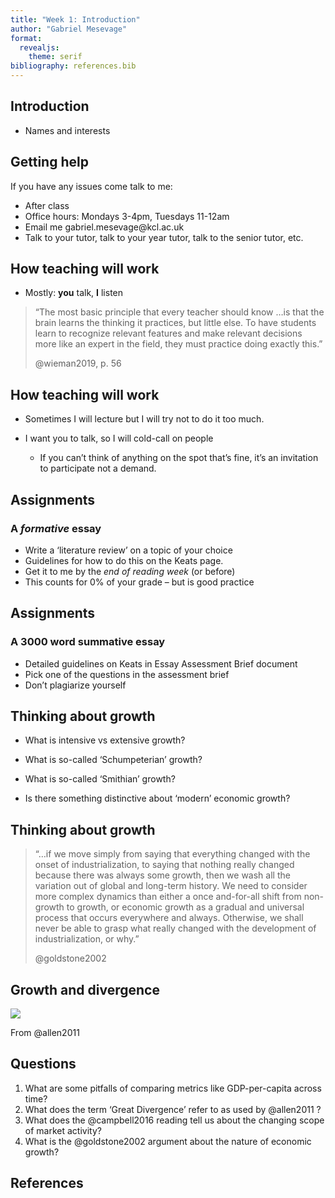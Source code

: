 ```yaml
---
title: "Week 1: Introduction"
author: "Gabriel Mesevage"
format: 
  revealjs:
    theme: serif
bibliography: references.bib
---
```


## Introduction

-   Names and interests

## Getting help

If you have any issues come talk to me:

-   After class
-   Office hours: Mondays 3-4pm, Tuesdays 11-12am
-   Email me gabriel.mesevage\@kcl.ac.uk
-   Talk to your tutor, talk to your year tutor, talk to the senior tutor, etc.

## How teaching will work

-   Mostly: **you** talk, **I** listen

> "The most basic principle that every teacher should know ...is that the brain learns the thinking it practices, but little else. To have students learn to recognize relevant features and make relevant decisions more like an expert in the field, they must practice doing exactly this."
>
> @wieman2019, p. 56

## How teaching will work

-   Sometimes I will lecture but I will try not to do it too much.

-   I want you to talk, so I will cold-call on people

    -   If you can't think of anything on the spot that's fine, it's an invitation to participate not a demand.

## Assignments

### A *formative* essay

-   Write a 'literature review' on a topic of your choice
-   Guidelines for how to do this on the Keats page.
-   Get it to me by the *end of reading week* (or before)
-   This counts for 0% of your grade -- but is good practice

## Assignments

### A 3000 word **summative** essay

-   Detailed guidelines on Keats in Essay Assessment Brief document
-   Pick one of the questions in the assessment brief
-   Don't plagiarize yourself

## Thinking about growth

-   What is intensive vs extensive growth?

-   What is so-called 'Schumpeterian' growth?

-   What is so-called 'Smithian' growth?

-   Is there something distinctive about 'modern' economic growth?

## Thinking about growth

> "...if we move simply from saying that everything changed with the onset of industrialization, to saying that nothing really changed because there was always some growth, then we wash all the variation out of global and long-term history. We need to consider more complex dynamics than either a once and-for-all shift from non-growth to growth, or economic growth as a gradual and universal process that occurs everywhere and always. Otherwise, we shall never be able to grasp what really changed with the development of industrialization, or why."
>
> @goldstone2002

## Growth and divergence

![](images/clipboard-2878989777.png)

From @allen2011

## Questions

::: incremental
1.  What are some pitfalls of comparing metrics like GDP-per-capita across time?
2.  What does the term 'Great Divergence' refer to as used by @allen2011 ?
3.  What does the @campbell2016 reading tell us about the changing scope of market activity?
4.  What is the @goldstone2002 argument about the nature of economic growth?
:::

## References
